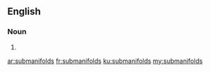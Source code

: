 ==English==

===Noun===
{{head|en|plural}}

# {{plural of|submanifold|lang=en}}

[[ar:submanifolds]]
[[fr:submanifolds]]
[[ku:submanifolds]]
[[my:submanifolds]]